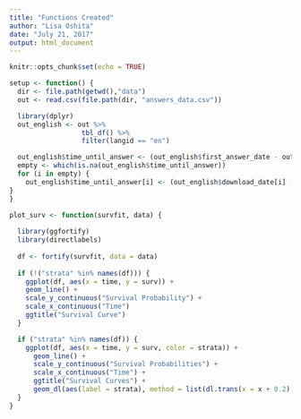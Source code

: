 ```yaml
---
title: "Functions Created"
author: "Lisa Oshita"
date: "July 21, 2017"
output: html_document
---
```


```r
knitr::opts_chunk$set(echo = TRUE)
```

```r
setup <- function() {
  dir <- file.path(getwd(),"data")
  out <- read.csv(file.path(dir, "answers_data.csv"))

  library(dplyr)
  out_english <- out %>% 
                  tbl_df() %>%
                  filter(langid == "en")

  out_english$time_until_answer <- (out_english$first_answer_date - out_english$post_date)/3600
  empty <- which(is.na(out_english$time_until_answer))
  for (i in empty) {
    out_english$time_until_answer[i] <- (out_english$download_date[i] - out_english$post_date[i])/3600
}
}


```

```r

plot_surv <- function(survfit, data) {
  
  library(ggfortify)
  library(directlabels)
  
  df <- fortify(survfit, data = data)
  
  if (!("strata" %in% names(df))) {
    ggplot(df, aes(x = time, y = surv)) + 
    geom_line() + 
    scale_y_continuous("Survival Probability") +
    scale_x_continuous("Time")
    ggtitle("Survival Curve")
  }

  if ("strata" %in% names(df)) {
    ggplot(df, aes(x = time, y = surv, color = strata)) + 
      geom_line() + 
      scale_y_continuous("Survival Probabilities") +
      scale_x_continuous("Time") + 
      ggtitle("Survival Curves") + 
      geom_dl(aes(label = strata), method = list(dl.trans(x = x + 0.2), "last.points", cex = 0.5))
  }
}
```


